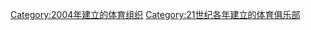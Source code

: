 {{Commons category|Sports clubs established in 2004}}
{{Cat topic in year| topic=建立的體育俱樂部| year=2004}}

[[Category:2004年建立的体育组织|Category:2004年建立的体育组织]]
[[Category:21世纪各年建立的体育俱乐部|Category:21世纪各年建立的体育俱乐部]]